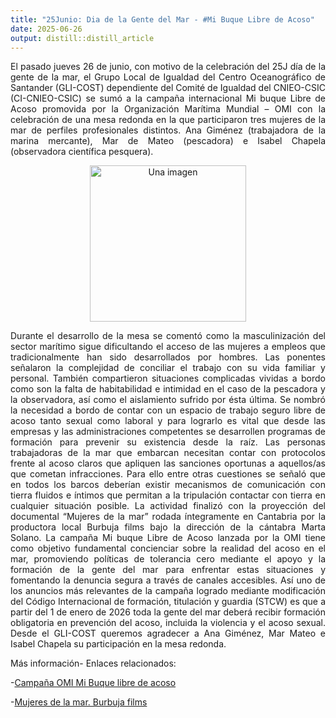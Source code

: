 ```yaml
---
title: "25Junio: Dia de la Gente del Mar - #Mi Buque Libre de Acoso"
date: 2025-06-26
output: distill::distill_article
---
```


<div style="text-align: justify;">
El pasado jueves 26 de junio, con motivo de la celebración del 25J día de la gente de la mar, el Grupo Local de Igualdad del Centro Oceanográfico de Santander (GLI-COST) dependiente del Comité de Igualdad del CNIEO-CSIC (CI-CNIEO-CSIC) se sumó a la campaña internacional Mi buque Libre de Acoso promovida por la Organización Marítima Mundial – OMI con la celebración de una mesa redonda en la que participaron tres mujeres de la mar de perfiles profesionales distintos. Ana Giménez (trabajadora de la marina mercante), Mar de Mateo (pescadora) e Isabel Chapela (observadora científica pesquera).
</div>

<p style="text-align: center;">
  <img src="foto1.jpeg" alt="Una imagen" style="width:250px;" />
</p>

<div style="text-align: justify;">
Durante el desarrollo de la mesa se comentó como la masculinización del sector marítimo sigue dificultando el acceso de las mujeres a empleos que tradicionalmente han sido desarrollados por hombres. Las ponentes señalaron la complejidad de conciliar el trabajo con su vida familiar y personal. También compartieron situaciones complicadas vividas a bordo como son la falta de habitabilidad e intimidad en el caso de la pescadora y la observadora, así como el aislamiento sufrido por ésta última. Se nombró la necesidad a bordo de contar con un espacio de trabajo seguro libre de acoso tanto sexual como laboral y para lograrlo es vital que desde las empresas y las administraciones competentes se desarrollen programas de formación para prevenir su existencia desde la raíz. Las personas trabajadoras de la mar que embarcan necesitan contar con protocolos frente al acoso claros que apliquen las sanciones oportunas a aquellos/as que cometan infracciones.  Para ello entre otras cuestiones se señaló que en todos los barcos deberían existir mecanismos de comunicación con tierra fluidos e íntimos que permitan a la tripulación contactar con tierra en cualquier situación posible. La actividad finalizó con la proyección del documental “Mujeres de la mar” rodada íntegramente en Cantabria por la productora local Burbuja films bajo la dirección de la cántabra Marta Solano.
 La campaña Mi buque Libre de Acoso lanzada por la OMI tiene como objetivo fundamental concienciar sobre la realidad del acoso en el mar, promoviendo políticas de tolerancia cero mediante el apoyo y la formación de la gente del mar para enfrentar estas situaciones y fomentando la denuncia segura a través de canales accesibles. Así uno de los anuncios más relevantes de la campaña logrado mediante modificación del Código Internacional de formación, titulación y guardia (STCW) es que a partir del 1 de enero de 2026 toda la gente del mar deberá recibir formación obligatoria en prevención del acoso, incluida la violencia y el acoso sexual.
Desde el GLI-COST queremos agradecer a Ana Giménez, Mar Mateo e Isabel Chapela su participación en la mesa redonda.
</div>

 Más información- Enlaces relacionados:

-[Campaña OMI Mi Buque libre de acoso](https://www.imo.org/es/About/Events/Paginas/Day-of-the-Seafarer-2025.aspx)

-[Mujeres de la mar. Burbuja films](https://www.youtube.com/watch?v=qLhlEFEiqLQ)


